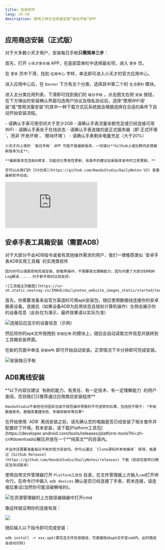 ```yaml
---
title: 安装软件
lang: zh-CN
description: 使用三种方法快速安装“每日手帐”APP
---
```



## 应用商店安装（正式版）

对于大多数小天才用户，安装每日手帐**只需简单三步**：

首先，打开 `小天才家长端` APP，在底部菜单栏中选择最右项，进入 `更多` 页。

在 `更多` 页中下滑，找到 `应用中心` 字样，单击即可进入小天才的官方应用中心。

进入应用中心后，在 `Banner` 下方有五个分类，选择其中第二个的 `生活便利` 模块。

进入主分类应用列表，下滑即可找到我们的 `每日手帐` ，点击图文右侧 `安装` 按钮，在下方弹出的安装确认界面勾选用户协议及隐私协议后，选择“使用WiFi安装”或“使用流量安装”的其中一种下载方式后系统就会根据选择在合适的条件下自动开始安装流程。


<Aside title="安装前提示">
    - 请确认手表可用空间大于至少2GB
    - 请确认手表流量余额充足或已经连接可用WiFi
    - 请确认手表处于在线状态
    - 请确认手表连接的是正式服务器（即`正式环境`，而非`开发环境`、`模块环境`）
    - 请确认手表剩余电量充足（大于20%）
</Aside>

<Aside type="tip" title="请更新最新版本">

    小天才内上架的 `每日手帐` APP 可能不是最新版本，一切请以**Github上或社群内反馈最新版本为主**。

    **最新版本包含BUG修复、功能优化等良性更新，有条件的建议在新版本发布时立即更新。**

    您可以从我们的 [V3仓库](https://github.com/HaoduStudio/DailyNotes-V3) 查看最新软件动态。

</Aside>

<iframe id="dogePlayerFrame" src="https://player.dogecloud.com/web/player.html?vcode=5defbe4ccdf7fd68&userId=2491&autoPlay=false&inFrame=true" allowfullscreen="true" msallowfullscreen="true" webkitallowfullscreen="true" mozallowfullscreen="true" oallowfullscreen="true" allowtransparency="true" scrolling="no" frameborder="0" allow="accelerometer; autoplay; encrypted-media; gyroscope; picture-in-picture; fullscreen" referrerPolicy="unsafe-url"></iframe>

## 安卓手表工具箱安装（需要ADB）

<Aside title="为什么使用第三方工具箱安装软件？">
    对于大部分不会ADB指令或者有其他操作需求的用户，我们一律推荐类似 `安卓手表ADB实用工具箱` 的实用类软件

    因为你可以很直观地完成安装、卸载等操作，不需要英文理解能力，因为内置了大部分ERROR Log解读......对于新手相对比较友好。

    ![工具箱主页截图](https://cn-sh.static.nextsay.cn/IMAGE/dailynotes_website_images_static/started/toolbox_screenshot.png)
</Aside>

首先，你需要准备来自官方渠道的可用apk安装包，随后使用数据线连接你的安卓腕表设备。连接后（如果设备ADB为启用状态且授权计算机操作）左侧会展示你的设备信息（此处仅为演示，最终效果请以实际为准）

![连接后应显示的设备信息（示例）](https://cn-sh.static.nextsay.cn/IMAGE/dailynotes_website_images_static/started/toolbox_screenshot_connect_device.png)

然后将你的apk文件拖拽到 `安装应用` 的模块上，随后会自动读取文件信息并跳转到工具箱安装界面。

在新的页面中单击 `安装APK` 即可开始自动安装。正常情况下半分钟即可完成安装。

![安装每日手帐](https://cn-sh.static.nextsay.cn/IMAGE/dailynotes_website_images_static/started/toolbox_screenshot_installapks.png)

## ADB离线安装

<Aside type="danger" title="破解安全警告">
    **以下内容仅建议 `有刷机能力、有责任、有一定技术、有一定理解能力` 的用户查阅，否则我们只推荐通过应用商店安装程序**

    HaoduStudio不承担任何因非法或不规范操作导致的不可逆转的后果，包括但不限于: *手帐数据丢失、数据库重建失败、多媒体缺失等后果*

</Aside>

<Aside type="tip" title="官方下载渠道">
    在开始使用 `ADB` 离线安装之前，请先确认您的电脑是否已经安装了相关套件并配置好了环境。若未安装，请下载[Platform工具包](https://developer.android.com/tools/releases/platform-tools?hl=zh-cn#downloads)解压并放在一个**纯英文**的目录内。

    并且你还需要准备每日手帐的官方安装包，你可以通过 `Clone源码并本地编译` 获得，或通过 [Github Release](https://github.com/HaoduStudio/DailyNotes/releases) 下载（目前仅提供V2稳定及测试版本）
</Aside>

使用自带文件管理器打开 `Platform工具包` 目录，在文件管理器上方输入`cmd`打开命令行。在命令行中输入 `adb devices` 确认是否已经连接了手表，若未连接，请连接后重试(当然你可能没破解啥的)。

![在资源管理器的上方路径编辑器中打开cmd](https://cn-sh.static.nextsay.cn/IMAGE/dailynotes_website_images_static/started/platform_tools_open.png)

像这样就证明你的连接有效：

![](https://shanghai.static.nextsay.cn/2024/04/29/662e74ed56c23.png)

随后输入以下指令即可完成安装：

```
adb install -r xxx.apk(需包含文件存放路径，可直接拖动apk文件至cmd内，此时路径会自动识别)
```